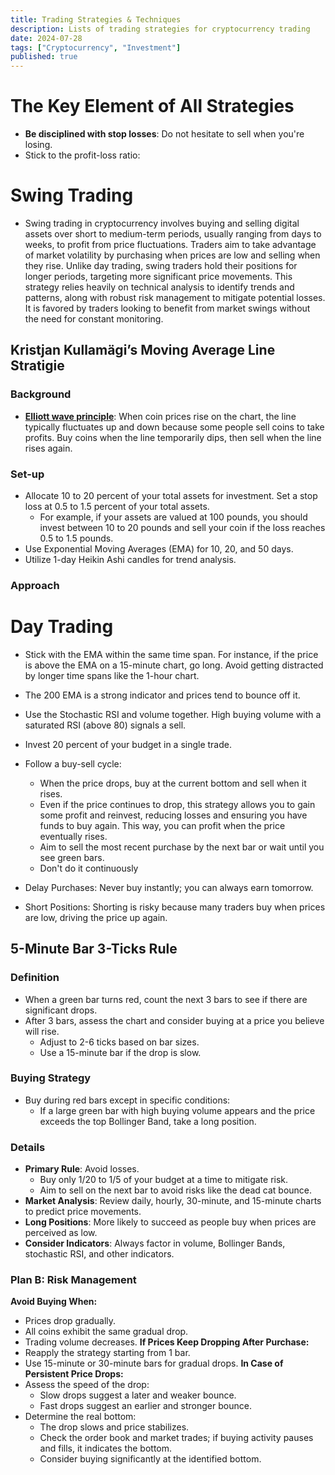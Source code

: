 ```yaml
---
title: Trading Strategies & Techniques
description: Lists of trading strategies for cryptocurrency trading
date: 2024-07-28
tags: ["Cryptocurrency", "Investment"]
published: true
---
```

# The Key Element of All Strategies
- **Be disciplined with stop losses**: Do not hesitate to sell when you're losing.
- Stick to the profit-loss ratio: 
# Swing Trading
- Swing trading in cryptocurrency involves buying and selling digital assets over short to medium-term periods, usually ranging from days to weeks, to profit from price fluctuations. Traders aim to take advantage of market volatility by purchasing when prices are low and selling when they rise. Unlike day trading, swing traders hold their positions for longer periods, targeting more significant price movements. This strategy relies heavily on technical analysis to identify trends and patterns, along with robust risk management to mitigate potential losses. It is favored by traders looking to benefit from market swings without the need for constant monitoring.
## Kristjan Kullamägi’s Moving Average Line Stratigie
### Background
- [**Elliott wave principle**](https://en.wikipedia.org/wiki/Elliott_wave_principle): When coin prices rise on the chart, the line typically fluctuates up and down because some people sell coins to take profits. Buy coins when the line temporarily dips, then sell when the line rises again.
### Set-up
- Allocate 10 to 20 percent of your total assets for investment. Set a stop loss at 0.5 to 1.5 percent of your total assets.
  - For example, if your assets are valued at 100 pounds, you should invest between 10 to 20 pounds and sell your coin if the loss reaches 0.5 to 1.5 pounds.
- Use Exponential Moving Averages (EMA) for 10, 20, and 50 days.
- Utilize 1-day Heikin Ashi candles for trend analysis.
### Approach

# Day Trading
- Stick with the EMA within the same time span. For instance, if the price is above the EMA on a 15-minute chart, go long. Avoid getting distracted by longer time spans like the 1-hour chart.
- The 200 EMA is a strong indicator and prices tend to bounce off it.
- Use the Stochastic RSI and volume together. High buying volume with a saturated RSI (above 80) signals a sell.
- Invest 20 percent of your budget in a single trade.
- Follow a buy-sell cycle:
  - When the price drops, buy at the current bottom and sell when it rises.
  - Even if the price continues to drop, this strategy allows you to gain some profit and reinvest, reducing losses and ensuring you have funds to buy again. This way, you can profit when the price eventually rises.
  - Aim to sell the most recent purchase by the next bar or wait until you see green bars.
  - Don't do it continuously




- Delay Purchases: Never buy instantly; you can always earn tomorrow.
- Short Positions: Shorting is risky because many traders buy when prices are low, driving the price up again.

## 5-Minute Bar 3-Ticks Rule
### Definition
- When a green bar turns red, count the next 3 bars to see if there are significant drops.
- After 3 bars, assess the chart and consider buying at a price you believe will rise.
  - Adjust to 2-6 ticks based on bar sizes.
  - Use a 15-minute bar if the drop is slow.
### Buying Strategy
- Buy during red bars except in specific conditions:
  - If a large green bar with high buying volume appears and the price exceeds the top Bollinger Band, take a long position.
### Details
- **Primary Rule**: Avoid losses.
  - Buy only 1/20 to 1/5 of your budget at a time to mitigate risk.
  - Aim to sell on the next bar to avoid risks like the dead cat bounce.
- **Market Analysis**: Review daily, hourly, 30-minute, and 15-minute charts to predict price movements.
- **Long Positions**: More likely to succeed as people buy when prices are perceived as low.
- **Consider Indicators**: Always factor in volume, Bollinger Bands, stochastic RSI, and other indicators.

### Plan B: Risk Management
**Avoid Buying When:**
  - Prices drop gradually.
  - All coins exhibit the same gradual drop.
  - Trading volume decreases.
**If Prices Keep Dropping After Purchase:**
- Reapply the strategy starting from 1 bar.
- Use 15-minute or 30-minute bars for gradual drops.
**In Case of Persistent Price Drops:**
- Assess the speed of the drop:
  - Slow drops suggest a later and weaker bounce.
  - Fast drops suggest an earlier and stronger bounce.
- Determine the real bottom:
  - The drop slows and price stabilizes.
  - Check the order book and market trades; if buying activity pauses and fills, it indicates the bottom.
  - Consider buying significantly at the identified bottom.


